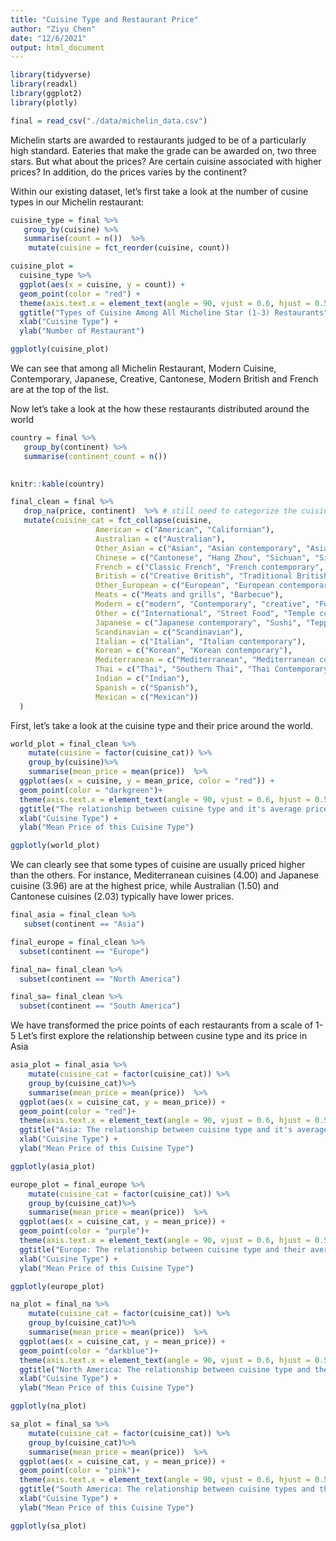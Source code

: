```yaml
---
title: "Cuisine Type and Restaurant Price"
author: "Ziyu Chen"
date: "12/6/2021"
output: html_document
---
```


```r

library(tidyverse)
library(readxl)
library(ggplot2)
library(plotly)

final = read_csv("./data/michelin_data.csv")

```

Michelin starts are awarded to restaurants judged to be of a particularly high standard. Eateries that make the grade can be awarded on, two three stars. But what about the prices? Are certain cuisine associated with higher prices? In addition, do the prices varies by the continent?


Within our existing dataset, let's first take a look at the number of cusine types in our Michelin restaurant:

```r
cuisine_type = final %>% 
   group_by(cuisine) %>% 
   summarise(count = n())  %>% 
    mutate(cuisine = fct_reorder(cuisine, count)) 

cuisine_plot = 
  cuisine_type %>%
  ggplot(aes(x = cuisine, y = count)) +
  geom_point(color = "red") + 
  theme(axis.text.x = element_text(angle = 90, vjust = 0.6, hjust = 0.5)) + 
  ggtitle("Types of Cuisine Among All Micheline Star (1-3) Restaurants") +
  xlab("Cuisine Type") +
  ylab("Number of Restaurant") 

ggplotly(cuisine_plot)

```

We can see that among all Michelin Restaurant, Modern Cuisine, Contemporary, Japanese, Creative, Cantonese, Modern British and French are at the top of the list. 


Now let's take a look at the how these restaurants distributed around the world
```r
country = final %>% 
   group_by(continent) %>% 
   summarise(continent_count = n()) 
   

knitr::kable(country)
```

```r
final_clean = final %>%
   drop_na(price, continent)  %>% # still need to categorize the cuisine type
   mutate(cuisine_cat = fct_collapse(cuisine,
                   American = c("American", "Californian"), 
                   Australian = c("Australian"),
                   Other_Asian = c("Asian", "Asian contemporary", "Asian influences", "Peranakan"),
                   Chinese = c("Cantonese", "Hang Zhou", "Sichuan", "Sichuan-Huai Yang", "Cantonese Roast Meats", "Fujian", "Hunanese and Sichuan", "Chinese", "Shanghainese", "Taiwanese", "Dim Sum", "Taizhou", "Noodles and congee"), 
                   French = c("Classic French", "French contemporary", "Creative French", "French", "Modern French"),
                   British = c("Creative British", "Traditional British", "Modern British"), 
                   Other_European = c("European", "European contemporary", "Austrian", "Danish", "Finnish"),
                   Meats = c("Meats and grills", "Barbecue"),
                   Modern = c("modern", "Contemporary", "creative", "Fusion", "Modern cuisine", "Creative", "Gastropub", "Innovative"), 
                   Other = c("International", "Street Food", "Temple cuisine", "Seafood", "Vegetarian", "Classic cuisine", "Market cuisine", "Regional cuisine", "Steakhouse", "Moroccan"), 
                   Japanese = c("Japanese contemporary", "Sushi", "Teppanyaki", "Japanese"),
                   Scandinavian = c("Scandinavian"),
                   Italian = c("Italian", "Italian contemporary"),
                   Korean = c("Korean", "Korean contemporary"), 
                   Mediterranean = c("Mediterranean", "Mediterranean cuisine"),
                   Thai = c("Thai", "Southern Thai", "Thai Contemporary"), 
                   Indian = c("Indian"), 
                   Spanish = c("Spanish"), 
                   Mexican = c("Mexican"))
  )
```


First, let's take a look at the cuisine type and their price around the world. 

```r
world_plot = final_clean %>%
    mutate(cuisine = factor(cuisine_cat)) %>%
    group_by(cuisine)%>%
    summarise(mean_price = mean(price))  %>%
  ggplot(aes(x = cuisine, y = mean_price, color = "red")) + 
  geom_point(color = "darkgreen")+
  theme(axis.text.x = element_text(angle = 90, vjust = 0.6, hjust = 0.5)) + 
  ggtitle("The relationship between cuisine type and it's average price around the World") +
  xlab("Cuisine Type") +
  ylab("Mean Price of this Cuisine Type") 

ggplotly(world_plot)
```
We can clearly see that some types of cuisine are usually priced higher than the others. For instance, Mediterranean cuisines (4.00) and Japanese cuisine (3.96) are at the highest price, while Australian (1.50) and Cantonese cuisines (2.03) typically have lower prices.


```r
final_asia = final_clean %>%
   subset(continent == "Asia")
```

```r
final_europe = final_clean %>%
  subset(continent == "Europe")
```

```r
final_na= final_clean %>%
  subset(continent == "North America")
```

```r
final_sa= final_clean %>%
  subset(continent == "South America")
```

We have transformed the price points of each restaurants from a scale of 1-5
Let's first explore the relationship between cusine type and its price in Asia
```r
asia_plot = final_asia %>%
    mutate(cuisine_cat = factor(cuisine_cat)) %>%
    group_by(cuisine_cat)%>%
    summarise(mean_price = mean(price))  %>%
  ggplot(aes(x = cuisine_cat, y = mean_price)) + 
  geom_point(color = "red")+
  theme(axis.text.x = element_text(angle = 90, vjust = 0.6, hjust = 0.5)) + 
  ggtitle("Asia: The relationship between cuisine type and it's average price") +
  xlab("Cuisine Type") +
  ylab("Mean Price of this Cuisine Type") 

ggplotly(asia_plot)

```

```r
europe_plot = final_europe %>%
    mutate(cuisine_cat = factor(cuisine_cat)) %>%
    group_by(cuisine_cat)%>%
    summarise(mean_price = mean(price))  %>%
  ggplot(aes(x = cuisine_cat, y = mean_price)) + 
  geom_point(color = "purple")+
  theme(axis.text.x = element_text(angle = 90, vjust = 0.6, hjust = 0.5)) + 
  ggtitle("Europe: The relationship between cuisine type and their average price") +
  xlab("Cuisine Type") +
  ylab("Mean Price of this Cuisine Type") 

ggplotly(europe_plot)
```

```r
na_plot = final_na %>%
    mutate(cuisine_cat = factor(cuisine_cat)) %>%
    group_by(cuisine_cat)%>%
    summarise(mean_price = mean(price))  %>%
  ggplot(aes(x = cuisine_cat, y = mean_price)) + 
  geom_point(color = "darkblue")+
  theme(axis.text.x = element_text(angle = 90, vjust = 0.6, hjust = 0.5)) + 
  ggtitle("North America: The relationship between cuisine type and their average price") +
  xlab("Cuisine Type") +
  ylab("Mean Price of this Cuisine Type") 

ggplotly(na_plot)
```

```r
sa_plot = final_sa %>%
    mutate(cuisine_cat = factor(cuisine_cat)) %>%
    group_by(cuisine_cat)%>%
    summarise(mean_price = mean(price))  %>%
  ggplot(aes(x = cuisine_cat, y = mean_price)) + 
  geom_point(color = "pink")+
  theme(axis.text.x = element_text(angle = 90, vjust = 0.6, hjust = 0.5)) + 
  ggtitle("South America: The relationship between cuisine types and their prices") +
  xlab("Cuisine Type") +
  ylab("Mean Price of this Cuisine Type") 

ggplotly(sa_plot)
```

